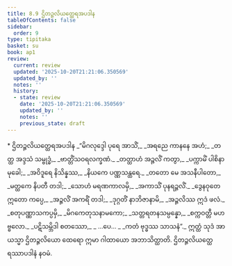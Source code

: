 ```yaml
---
title: 8.9 ဌိတဉ္ဇလိယတ္ထေရအပဒါန
tableOfContents: false
sidebar:
  order: 9
type: tipitaka
basket: su
book: ap1
review:
  current: review
  updated: '2025-10-20T21:21:06.350569'
  updated_by: ''
  notes: ''
  history:
  - state: review
    date: '2025-10-20T21:21:06.350569'
    updated_by: ''
    notes: ''
    previous_state: draft
---
```



<DynamicBreadcrumb />


<ReviewStatus review={frontmatter.review} showDetails={true} />

<HypothesisAnnotation frontmatter={frontmatter} />

<Paragraph type="center" book="ap1">
* ဌိတဉ္ဇလိယတ္ထေရအပဒါန
</Paragraph>

<Division number="42" book="ap1" e="ch" v="20" p="136">

<Paragraph number="1646" type="verses" book="ap1">
_“မိဂလုဒ္ဒေါ ပုရေ အာသိံ,_  
_အရညေ ကာနနေ အဟံ;_  
_တတ္ထ အဒ္ဒသံ သမ္ဗုဒ္ဓံ,_  
_ဗာတ္တိံသဝရလက္ခဏံ._  

</Paragraph>

</Division>
<Division number="43" book="ap1" e="ch" v="20" p="136">

<Paragraph number="1647" type="verses" book="ap1">
_တတ္ထာဟံ အဉ္ဇလိံ ကတွာ,_  
_ပက္ကာမိံ ပါစိနာမုခေါ;_  
_အဝိဒူရေ နိသိန္နဿ,_  
_နိယကေ ပဏ္ဏသန္ထရေ._  

</Paragraph>

</Division>
<Division number="44" book="ap1" e="ch" v="20" p="136">

<Paragraph number="1648" type="verses" book="ap1">
_တတော မေ အသနီပါတော,_  
_မတ္ထကေ နိပတီ တဒါ;_  
_သောဟံ မရဏကာလမှိ,_  
_အကာသိံ ပုနရဉ္ဇလိံ._  

</Paragraph>

</Division>
<Division number="45" book="ap1" e="ch" v="20" p="136">

<Paragraph number="1649" type="verses" book="ap1">
_ဒွေနဝုတေ ဣတော ကပ္ပေ,_  
_အဉ္ဇလိံ အကရိံ တဒါ;_  
_ဒုဂ္ဂတိံ နာဘိဇာနာမိ,_  
_အဉ္ဇလိဿ ဣဒံ ဖလံ._  

</Paragraph>

</Division>
<Division number="46" book="ap1" e="ch" v="20" p="136">

<Paragraph number="1650" type="verses" book="ap1">
_စတုပဏ္ဏာသကပ္ပမှိ,_  
_မိဂကေတုသနာမကော;_  
_သတ္တရတနသမ္ပန္နော,_  
_စက္ကဝတ္တီ မဟဗ္ဗလော._  

</Paragraph>

</Division>
<Division number="47" book="ap1" e="ch" v="20" p="136">

<Paragraph number="1651" type="verses" book="ap1">
_ပဋိသမ္ဘိဒါ စတဿော,_  
_ …ပေ… _  
_ကတံ ဗုဒ္ဓဿ သာသနံ”._  

</Paragraph>

<Paragraph number="1652" book="ap1">
ဣတ္ထံ သုဒံ အာယသ္မာ ဌိတဉ္ဇလိယော ထေရော ဣမာ ဂါထာယော အဘာသိတ္ထာတိ.

</Paragraph>
</Division>

<Paragraph number="1653" type="center" book="ap1">
ဌိတဉ္ဇလိယတ္ထေရဿာပဒါနံ နဝမံ.
</Paragraph>